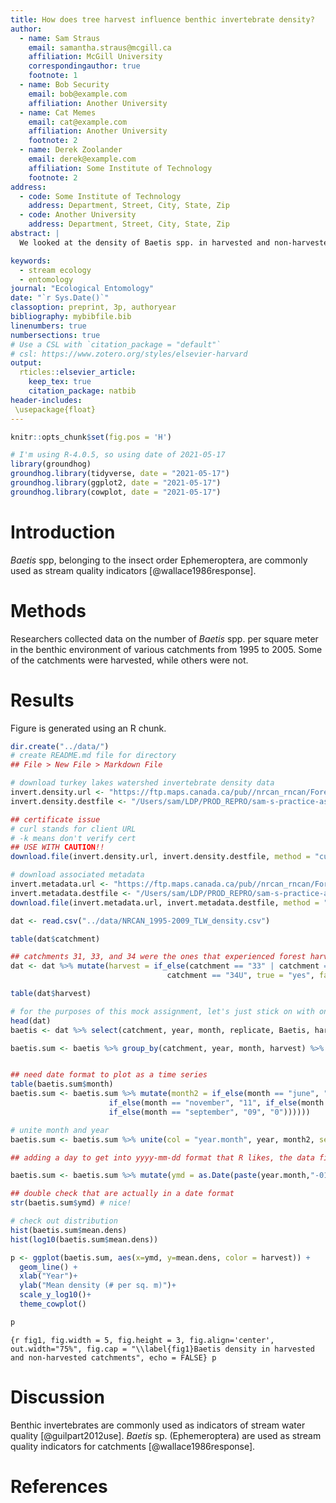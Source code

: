 ```yaml
---
title: How does tree harvest influence benthic invertebrate density?
author:
  - name: Sam Straus
    email: samantha.straus@mcgill.ca
    affiliation: McGill University
    correspondingauthor: true
    footnote: 1
  - name: Bob Security
    email: bob@example.com
    affiliation: Another University
  - name: Cat Memes
    email: cat@example.com
    affiliation: Another University
    footnote: 2
  - name: Derek Zoolander
    email: derek@example.com
    affiliation: Some Institute of Technology
    footnote: 2
address:
  - code: Some Institute of Technology
    address: Department, Street, City, State, Zip
  - code: Another University
    address: Department, Street, City, State, Zip
abstract: |
  We looked at the density of Baetis spp. in harvested and non-harvested stream catchments.

keywords: 
  - stream ecology
  - entomology
journal: "Ecological Entomology"
date: "`r Sys.Date()`"
classoption: preprint, 3p, authoryear
bibliography: mybibfile.bib
linenumbers: true
numbersections: true
# Use a CSL with `citation_package = "default"`
# csl: https://www.zotero.org/styles/elsevier-harvard
output: 
  rticles::elsevier_article:
    keep_tex: true
    citation_package: natbib
header-includes:
 \usepackage{float}
---
```


```r
knitr::opts_chunk$set(fig.pos = 'H')
```

```r

# I'm using R-4.0.5, so using date of 2021-05-17
library(groundhog)
groundhog.library(tidyverse, date = "2021-05-17")
groundhog.library(ggplot2, date = "2021-05-17")
groundhog.library(cowplot, date = "2021-05-17")

```

# Introduction

*Baetis* spp, belonging to the insect order Ephemeroptera, are commonly used as stream quality indicators [@wallace1986response].

# Methods

Researchers collected data on the number of *Baetis* spp. per square meter in the benthic environment of various catchments from 1995 to 2005. Some of the catchments were harvested, while others were not.

# Results

Figure \ref{fig1} is generated using an R chunk.

```r
dir.create("../data/")
# create README.md file for directory
## File > New File > Markdown File

# download turkey lakes watershed invertebrate density data
invert.density.url <- "https://ftp.maps.canada.ca/pub//nrcan_rncan/Forests_Foret/TLW/TLW_invertebrateDensity.csv"
invert.density.destfile <- "/Users/sam/LDP/PROD_REPRO/sam-s-practice-assignment-sdstraus/data/NRCAN_1995-2009_TLW_density.csv"

## certificate issue
# curl stands for client URL
# -k means don't verify cert
## USE WITH CAUTION!!
download.file(invert.density.url, invert.density.destfile, method = "curl", extra = "-k")

# download associated metadata
invert.metadata.url <- "https://ftp.maps.canada.ca/pub//nrcan_rncan/Forests_Foret/TLW/TLW_invertebrate_metaEN.csv"
invert.metadata.destfile <- "/Users/sam/LDP/PROD_REPRO/sam-s-practice-assignment-sdstraus/data/NRCAN_1995-2009_TLW_metadata.csv"
download.file(invert.metadata.url, invert.metadata.destfile, method = "curl", extra = "-k")

dat <- read.csv("../data/NRCAN_1995-2009_TLW_density.csv")

table(dat$catchment)

## catchments 31, 33, and 34 were the ones that experienced forest harvest, create new column
dat <- dat %>% mutate(harvest = if_else(catchment == "33" | catchment == "34L" | catchment == "34M" | 
                                   catchment == "34U", true = "yes", false = "no"))

table(dat$harvest)

# for the purposes of this mock assignment, let's just stick on with one genus: Baetis (a genus of mayfly, the order of which are stream quality indicators 
head(dat)
baetis <- dat %>% select(catchment, year, month, replicate, Baetis, harvest)

baetis.sum <- baetis %>% group_by(catchment, year, month, harvest) %>% summarize(mean.dens = mean(Baetis))


## need date format to plot as a time series
table(baetis.sum$month)
baetis.sum <- baetis.sum %>% mutate(month2 = if_else(month == "june", "06", if_else(month == "may", "05", 
                      if_else(month == "november", "11", if_else(month =="october", "10",
                      if_else(month == "september", "09", "0"))))))

# unite month and year
baetis.sum <- baetis.sum %>% unite(col = "year.month", year, month2, sep = "-")

## adding a day to get into yyyy-mm-dd format that R likes, the data file does not specify the day, so we're just going to use the first of the month

baetis.sum <- baetis.sum %>% mutate(ymd = as.Date(paste(year.month,"-01",sep="")))

## double check that are actually in a date format
str(baetis.sum$ymd) # nice!

# check out distribution
hist(baetis.sum$mean.dens)
hist(log10(baetis.sum$mean.dens))

p <- ggplot(baetis.sum, aes(x=ymd, y=mean.dens, color = harvest)) +
  geom_line() + 
  xlab("Year")+
  ylab("Mean density (# per sq. m)")+
  scale_y_log10()+
  theme_cowplot()

p

```

```{r fig1, fig.width = 5, fig.height = 3, fig.align='center', out.width="75%", fig.cap = "\\label{fig1}Baetis density in harvested and non-harvested catchments", echo = FALSE}
p
```

# Discussion

Benthic invertebrates are commonly used as indicators of stream water quality [@guilpart2012use]. *Baetis* sp. (Ephemeroptera) are used as stream quality indicators for catchments [@wallace1986response].

# References {.unnumbered}
